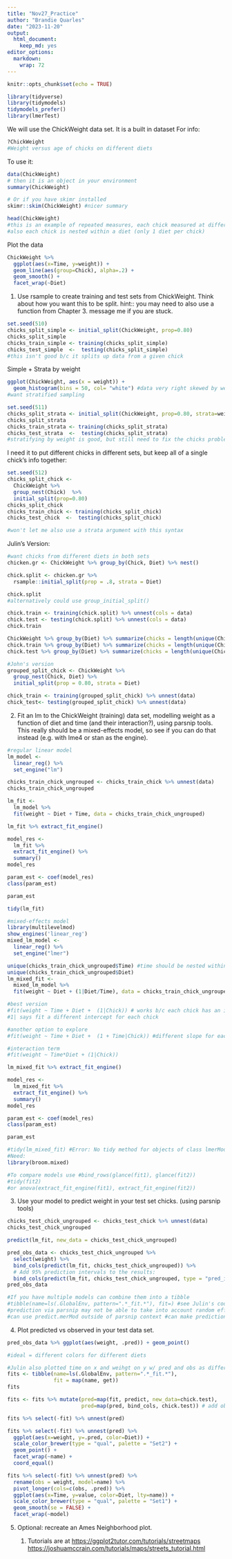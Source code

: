 ```yaml
---
title: "Nov27_Practice"
author: "Brandie Quarles"
date: "2023-11-20"
output: 
  html_document: 
    keep_md: yes
editor_options: 
  markdown: 
    wrap: 72
---
```


```r
knitr::opts_chunk$set(echo = TRUE)
```

```r
library(tidyverse)
library(tidymodels)
tidymodels_prefer()
library(lmerTest)
```


We will use the ChickWeight data set. It is a built in dataset For info:

```r
?ChickWeight
#Weight versus age of chicks on different diets
```

To use it:

```r
data(ChickWeight)
# then it is an object in your environment
summary(ChickWeight)

# Or if you have skimr installed
skimr::skim(ChickWeight) #nicer summary

head(ChickWeight)
#this is an example of repeated measures, each chick measured at different time points 
#also each chick is nested within a diet (only 1 diet per chick)
```

Plot the data
```r
ChickWeight %>%
  ggplot(aes(x=Time, y=weight)) +
  geom_line(aes(group=Chick), alpha=.2) +
  geom_smooth() +
  facet_wrap(~Diet)
```


1.  Use rsample to create training and test sets from ChickWeight. Think
    about how you want this to be split. hint:: you may need to also use
    a function from Chapter 3. message me if you are stuck.
```r
set.seed(510)
chicks_split_simple <- initial_split(ChickWeight, prop=0.80)
chicks_split_simple
chicks_train_simple <- training(chicks_split_simple)
chicks_test_simple  <-  testing(chicks_split_simple)
#this isn't good b/c it splits up data from a given chick 
```

Simple + Strata by weight
```r
ggplot(ChickWeight, aes(x = weight)) + 
  geom_histogram(bins = 50, col= "white") #data very right skewed by weight
#want stratified sampling 

set.seed(511)
chicks_split_strata <- initial_split(ChickWeight, prop=0.80, strata=weight)
chicks_split_strata
chicks_train_strata <- training(chicks_split_strata)
chicks_test_strata  <-  testing(chicks_split_strata)
#stratifying by weight is good, but still need to fix the chicks problem
```

I need it to put different chicks in different sets, but keep all of a single chick's info together:
```r
set.seed(512)
chicks_split_chick <- 
  ChickWeight %>% 
  group_nest(Chick)  %>% 
  initial_split(prop=0.80)
chicks_split_chick
chicks_train_chick <- training(chicks_split_chick)
chicks_test_chick  <-  testing(chicks_split_chick)

#won't let me also use a strata argument with this syntax
```

Julin's Version:
```r
#want chicks from different diets in both sets 
chicken.gr <- ChickWeight %>% group_by(Chick, Diet) %>% nest()

chick.split <- chicken.gr %>% 
  rsample::initial_split(prop = .8, strata = Diet)

chick.split
#alternatively could use group_initial_split()

chick.train <- training(chick.split) %>% unnest(cols = data)
chick.test <- testing(chick.split) %>% unnest(cols = data)
chick.train

ChickWeight %>% group_by(Diet) %>% summarize(chicks = length(unique(Chick)))
chick.train %>% group_by(Diet) %>% summarize(chicks = length(unique(Chick)))
chick.test %>% group_by(Diet) %>% summarize(chicks = length(unique(Chick)))
```

```r
#John's version
grouped_split_chick <- ChickWeight %>%
  group_nest(Chick, Diet) %>%
  initial_split(prop = 0.80, strata = Diet)

chick_train <- training(grouped_split_chick) %>% unnest(data)
chick_test<- testing(grouped_split_chick) %>% unnest(data)
```



2.  Fit an lm to the ChickWeight (training) data set, modelling weight
    as a function of diet and time (and their interaction?), using
    parsnip tools. This really should be a mixed-effects model, so see
    if you can do that instead (e.g. with lme4 or stan as the engine).
```r
#regular linear model
lm_model <- 
  linear_reg() %>% 
  set_engine("lm")

chicks_train_chick_ungrouped <- chicks_train_chick %>% unnest(data)
chicks_train_chick_ungrouped

lm_fit <- 
  lm_model %>% 
  fit(weight ~ Diet + Time, data = chicks_train_chick_ungrouped)

lm_fit %>% extract_fit_engine()

model_res <- 
  lm_fit %>% 
  extract_fit_engine() %>% 
  summary()
model_res

param_est <- coef(model_res)
class(param_est)

param_est

tidy(lm_fit) 
```

```r
#mixed-effects model
library(multilevelmod)
show_engines('linear_reg')
mixed_lm_model <-
  linear_reg() %>% 
  set_engine("lmer")

unique(chicks_train_chick_ungrouped$Time) #time should be nested within Chick which is nested within diet
unique(chicks_train_chick_ungrouped$Diet)
lm_mixed_fit <- 
  mixed_lm_model %>% 
  fit(weight ~ Diet + (1|Diet/Time), data = chicks_train_chick_ungrouped) #I'm pretty sure this is the wrong syntax

#best version
#fit(weight ~ Time + Diet +  (1|Chick)) # works b/c each chick has an individual id
#1| says fit a different intercept for each chick 

#another option to explore 
#fit(weight ~ Time + Diet +  (1 + Time|Chick)) #different slope for each time by chick and different intercepts 

#interaction term
#fit(weight ~ Time*Diet + (1|Chick))

lm_mixed_fit %>% extract_fit_engine()

model_res <- 
  lm_mixed_fit %>% 
  extract_fit_engine() %>% 
  summary()
model_res

param_est <- coef(model_res)
class(param_est)

param_est

#tidy(lm_mixed_fit) #Error: No tidy method for objects of class lmerMod
#Need: 
library(broom.mixed)

#To compare models use #bind_rows(glance(fit1), glance(fit2))
#tidy(fit2)
#or anova(extract_fit_engine(fit1), extract_fit_engine(fit2))


```


3.  Use your model to predict weight in your test set chicks. (using
    parsnip tools)
```r
chicks_test_chick_ungrouped <- chicks_test_chick %>% unnest(data)
chicks_test_chick_ungrouped

predict(lm_fit, new_data = chicks_test_chick_ungrouped)

pred_obs_data <- chicks_test_chick_ungrouped %>% 
  select(weight) %>% 
  bind_cols(predict(lm_fit, chicks_test_chick_ungrouped)) %>% 
  # Add 95% prediction intervals to the results:
  bind_cols(predict(lm_fit, chicks_test_chick_ungrouped, type = "pred_int")) 
pred_obs_data

#If you have multiple models can combine them into a tibble
#tibble(name=ls(.GlobalEnv, pattern=".*_fit.*"), fit=) #see Julin's code 
#prediction via parsnip may not be able to take into account random effects from mixed effects models
#can use predict.merMod outside of parsnip context #can make predictions for new block or new chick for example 
```

4.  Plot predicted vs observed in your test data set.
```r
pred_obs_data %>% ggplot(aes(weight, .pred)) + geom_point()

#ideal = different colors for different diets 

#Julin also plotted time on x and weihgt on y w/ pred and obs as different types of lines 
fits <- tibble(name=ls(.GlobalEnv, pattern=".*_fit.*"),
               fit = map(name, get))
fits

fits <- fits %>% mutate(pred=map(fit, predict, new_data=chick.test),
                        pred=map(pred, bind_cols, chick.test)) # add observed

fits %>% select(-fit) %>% unnest(pred)

fits %>% select(-fit) %>% unnest(pred) %>%
  ggplot(aes(x=weight, y=.pred, color=Diet)) +
  scale_color_brewer(type = "qual", palette = "Set2") +
  geom_point() +
  facet_wrap(~name) +
  coord_equal()

fits %>% select(-fit) %>% unnest(pred) %>% 
  rename(obs = weight, model=name) %>%
  pivot_longer(cols=c(obs, .pred)) %>%
  ggplot(aes(x=Time, y=value, color=Diet, lty=name)) +
  scale_color_brewer(type = "qual", palette = "Set1") +
  geom_smooth(se = FALSE) +
  facet_wrap(~model)
```


5.  Optional: recreate an Ames Neighborhood plot.

    1.  Tutorials are at <https://ggplot2tutor.com/tutorials/streetmaps>
        <https://joshuamccrain.com/tutorials/maps/streets_tutorial.html>
